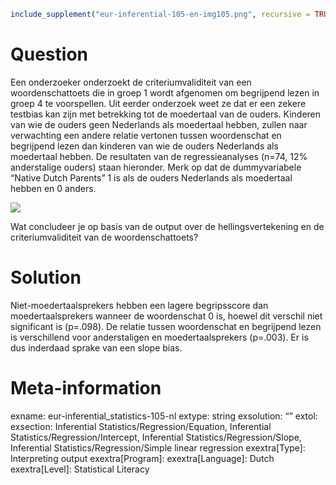 ```r
include_supplement("eur-inferential-105-en-img105.png", recursive = TRUE)
```
Question
========
Een onderzoeker onderzoekt de criteriumvaliditeit van een woordenschattoets die in groep 1 wordt afgenomen om begrijpend lezen in groep 4 te voorspellen. Uit eerder onderzoek weet ze dat er een zekere testbias kan zijn met betrekking tot de moedertaal van de ouders. Kinderen van wie de ouders geen Nederlands als moedertaal hebben, zullen naar verwachting een andere relatie vertonen tussen woordenschat en begrijpend lezen dan kinderen van wie de ouders Nederlands als moedertaal hebben. De resultaten van de regressieanalyses (n=74, 12% anderstalige ouders) staan hieronder. Merk op dat de dummyvariabele "Native Dutch Parents" 1 is als de ouders Nederlands als moedertaal hebben en 0 anders.

![](eur-inferential-105-en-img105.png)

Wat concludeer je op basis van de output over de hellingsvertekening en de criteriumvaliditeit van de woordenschattoets?


Solution
========
Niet-moedertaalsprekers hebben een lagere begripsscore dan moedertaalsprekers wanneer de woordenschat 0 is, hoewel dit verschil niet significant is (p=.098). De relatie tussen woordenschat en begrijpend lezen is verschillend voor anderstaligen en moedertaalsprekers (p=.003). Er is dus inderdaad sprake van een slope bias.

Meta-information
================
exname: eur-inferential_statistics-105-nl
extype: string
exsolution: ""
extol: 
exsection: Inferential Statistics/Regression/Equation, Inferential Statistics/Regression/Intercept, Inferential Statistics/Regression/Slope, Inferential Statistics/Regression/Simple linear regression
exextra[Type]: Interpreting output
exextra[Program]: 
exextra[Language]: Dutch
exextra[Level]: Statistical Literacy
